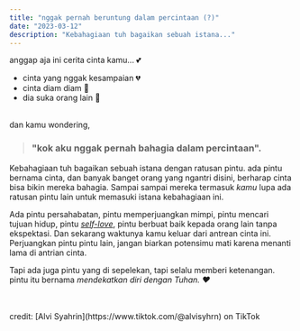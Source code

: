 ```yaml
---
title: "nggak pernah beruntung dalam percintaan (?)"
date: "2023-03-12"
description: "Kebahagiaan tuh bagaikan sebuah istana..."
---
```


anggap aja ini cerita cinta kamu... 💕
- cinta yang nggak kesampaian 💔
- cinta diam diam 🖤
- dia suka orang lain 💝

<br />
dan kamu wondering,

> ### "kok aku nggak pernah bahagia dalam percintaan".

Kebahagiaan tuh bagaikan sebuah istana dengan ratusan pintu.
ada pintu bernama cinta, dan banyak banget orang yang ngantri disini, berharap cinta bisa bikin mereka bahagia. Sampai sampai mereka termasuk *kamu* lupa ada ratusan pintu lain untuk memasuki istana kebahagiaan ini.

Ada pintu persahabatan, pintu memperjuangkan mimpi, pintu mencari tujuan hidup, pintu *[self-love](https://id.wikipedia.org/wiki/Cinta_diri)*, pintu berbuat baik kepada orang lain tanpa ekspektasi. Dan sekarang waktunya kamu keluar dari antrean cinta ini.  Perjuangkan pintu pintu lain, jangan biarkan potensimu mati karena menanti lama di antrian cinta.

Tapi ada juga pintu yang di sepelekan, tapi selalu memberi ketenangan. pintu itu bernama *mendekatkan diri dengan Tuhan. ❤️*

<br />
<br />
credit: [Alvi Syahrin](https://www.tiktok.com/@alvisyhrn) on TikTok